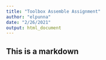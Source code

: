 ```yaml
---
title: "Toolbox Assemble Assignment"
author: "elpunna"
date: "2/26/2021"
output: html_document
---
```


## This is a markdown